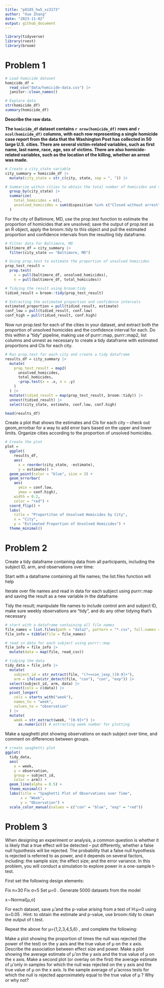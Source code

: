 ```yaml
---
title: "p8105_hw5_xz3173"
author: "Xue Zhang"
date: "2023-11-02"
output: github_document
---
```


```r
library(tidyverse)
library(rvest)
library(broom)
```

# Problem 1

```r
# Load homicide dataset
homicide_df = 
  read_csv("data/homicide-data.csv") |>
  janitor::clean_names()

# Explore data
str(homicide_df)
summary(homicide_df)
```

**Describe the raw data.** 

**The `homicide_df` dataset contains `r nrow(homicide_df)` rows and `r ncol(homicide_df)` columns, with each row representing a single homicide case report from the data that the Washington Post has collected in 50 large U.S. cities. There are several victim-related variables, such as first name, last name, race, age, sex of victims. There are also homicide-related variables, such as the location of the killing, whether an arrest was made.**


```r
# Create a city_state variable
city_summary = homicide_df |>
  mutate(city_state = str_c(city, state, sep = ", ")) |>

# Summarize within cities to obtain the total number of homicides and the number of unsolved homicides (those for which the disposition is “Closed without arrest” or “Open/No arrest”)
  group_by(city_state) |>
  summarize(
    total_homicides = n(),
    unsolved_homicides = sum(disposition %in% c("Closed without arrest", "Open/No arrest"))
  )
```

For the city of Baltimore, MD, use the prop.test function to estimate the proportion of homicides that are unsolved; save the output of prop.test as an R object, apply the broom::tidy to this object and pull the estimated proportion and confidence intervals from the resulting tidy dataframe.

```r
# Filter data for Baltimore, MD
baltimore_df = city_summary |>
  filter(city_state == "Baltimore, MD") 

# Using prop.test to estimate the proportion of unsolved homicides
prop_test_result = 
  prop.test(
    x = pull(baltimore_df, unsolved_homicides),
    n = pull(baltimore_df, total_homicides)) 

# Tidying the result using broom:tidy
tidied_result = broom::tidy(prop_test_result)

# Extracting the estimated proportion and confidence intervals
estimated_proportion = pull(tidied_result, estimate)
conf_low = pull(tidied_result, conf.low)
conf_high = pull(tidied_result, conf.high)
```

Now run prop.test for each of the cities in your dataset, and extract both the proportion of unsolved homicides and the confidence interval for each. Do this within a “tidy” pipeline, making use of purrr::map, purrr::map2, list columns and unnest as necessary to create a tidy dataframe with estimated proportions and CIs for each city.

```r
# Run prop.test for each city and create a tidy dataframe
results_df = city_summary |>
  mutate(
    prop_test_result = map2(
      unsolved_homicides,
      total_homicides,
      ~prop.test(x = .x, n = .y)
    )
  ) |>
  mutate(tidied_result = map(prop_test_result, broom::tidy)) |>
  unnest(tidied_result) |>
  select(city_state, estimate, conf.low, conf.high)

head(results_df)
```

Create a plot that shows the estimates and CIs for each city – check out geom_errorbar for a way to add error bars based on the upper and lower limits. Organize cities according to the proportion of unsolved homicides.

```r
# Create the plot
plot = 
  ggplot(
    results_df, 
    aes(
      x = reorder(city_state, -estimate), 
      y = estimate)) +
  geom_point(color = "blue", size = 3) +
  geom_errorbar(
    aes(
      ymin = conf.low,
      ymax = conf.high), 
    width = 0.2,
    color = "red") +
  coord_flip() +
  labs(
    title = "Proportiton of Unsolved Homicides by City",
    x = "City",
    y = "Estimated Proportion of Unsolved Homicides") +
  theme_minimal()
```



# Problem 2

Create a tidy dataframe containing data from all participants, including the subject ID, arm, and observations over time:

Start with a dataframe containing all file names; the list.files function will help

Iterate over file names and read in data for each subject using purrr::map and saving the result as a new variable in the dataframe

Tidy the result; manipulate file names to include control arm and subject ID, make sure weekly observations are “tidy”, and do any other tidying that’s necessary




```r
# start with a dataframe containing all file names
file_names = list.files(path = "data2", pattern = "*.csv", full.names = TRUE)
file_info = tibble(file = file_names)

# read in data for each subject using purrr::map
file_info = file_info |>
  mutate(data = map(file, read_csv))

# tidying the data
tidy_data = file_info |>
  mutate(
    subject_id = str_extract(file, "(?<=con_|exp_)[0-9]+"), 
    arm = ifelse(str_detect(file, "con"), "con", "exp")) |>
  select(subject_id, arm, data) |>
  unnest(cols = c(data)) |>
  pivot_longer(
    cols = starts_with("week"),
    names_to = "week",
    values_to = "observation"
  ) |>
  mutate(
    week = str_extract(week, "[0-9]+") |>
      as.numeric()) # extracting week number for plotting
```

Make a spaghetti plot showing observations on each subject over time, and comment on differences between groups.

```r
# create spaghetti plot
ggplot(
  tidy_data, 
  aes(
    x = week,
    y = observation, 
    group = subject_id,
    color = arm)) +
  geom_line(alpha = 0.5) +
  theme_minimal() +
  labs(title = "Spaghetti Plot of Observations over Time",
       x = "Week",
       y = "Observation") +
  scale_color_manual(values = c("con" = "blue", "exp" = "red"))
```


# Problem 3

When designing an experiment or analysis, a common question is whether it is likely that a true effect will be detected – put differently, whether a false null hypothesis will be rejected. The probability that a false null hypothesis is rejected is referred to as power, and it depends on several factors, including: the sample size; the effect size; and the error variance. In this problem, you will conduct a simulation to explore power in a one-sample t-test.

First set the following design elements:

Fix n=30
Fix σ=5
Set μ=0
. Generate 5000 datasets from the model

x∼Normal[μ,σ]

For each dataset, save μ̂ 
 and the p-value arising from a test of H:μ=0
 using α=0.05
. Hint: to obtain the estimate and p-value, use broom::tidy to clean the output of t.test.

Repeat the above for μ={1,2,3,4,5,6}
, and complete the following:

Make a plot showing the proportion of times the null was rejected (the power of the test) on the y axis and the true value of μ
 on the x axis. Describe the association between effect size and power.
Make a plot showing the average estimate of μ̂ 
 on the y axis and the true value of μ
 on the x axis. Make a second plot (or overlay on the first) the average estimate of μ̂ 
 only in samples for which the null was rejected on the y axis and the true value of μ
 on the x axis. Is the sample average of μ̂ 
 across tests for which the null is rejected approximately equal to the true value of μ
? Why or why not?


